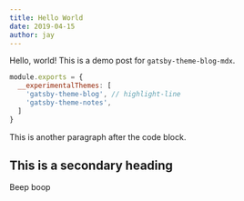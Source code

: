 ```yaml
---
title: Hello World
date: 2019-04-15
author: jay
---
```


Hello, world! This is a demo post for `gatsby-theme-blog-mdx`.

```jsx:title=gatsby-config.js
module.exports = {
  __experimentalThemes: [
    'gatsby-theme-blog', // highlight-line
    'gatsby-theme-notes',
  ]
}
```

This is another paragraph after the code block.

## This is a secondary heading

Beep boop
